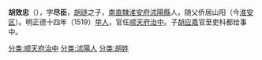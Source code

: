 '''胡效忠'''（{{Bd|？||？}}），字'''尽臣'''，[[胡璉_(弘治進士)|胡琏]]之子，[[南直隸|南直隸]][[淮安府|淮安府]][[沭陽縣|沭陽縣]]人，随父侨居山阳（今[[淮安区|淮安区]]）。明正德十四年（1519）[[举人|举人]]，官任[[顺天府|顺天府]][[治中|治中]]。子[[胡应嘉|胡应嘉]]官至吏科都给事中。 



[[分类:顺天府治中|分类:顺天府治中]]
[[分类:沭陽人|分类:沭陽人]]
[[分类:胡姓|分类:胡姓]]